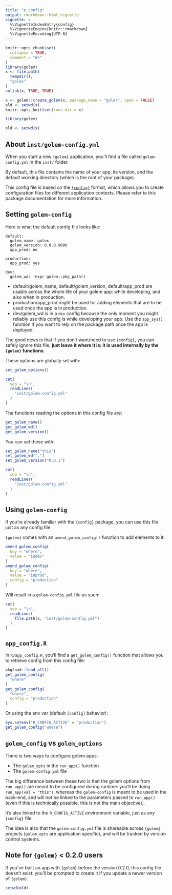 ```yaml
---
title: "e_config"
output: rmarkdown::html_vignette
vignette: >
  %\VignetteIndexEntry{config}
  %\VignetteEngine{knitr::rmarkdown}
  %\VignetteEncoding{UTF-8}
---
```

  
```r
knitr::opts_chunk$set(
  collapse = TRUE,
  comment = "#>"
)
library(golem)
x <- file.path(
  tempdir(),
  "golex"
)
unlink(x, TRUE, TRUE)

x <- golem::create_golem(x, package_name = "golex", open = FALSE)
old <- setwd(x)
knitr::opts_knit$set(root.dir = x)
```

```r
library(golem)
```

```r
old <- setwd(x)
```

## About `inst/golem-config.yml`

When you start a new `{golem}` application, you'll find a file called `golem-config.yml` in the `inst/` folder. 

By default, this file contains the name of your app, its version, and the default working directory (which is the root of your package). 

This config file is based on the [`{config}`](https://github.com/rstudio/config) format, which allows you to create configuration files for different application contexts. Please refer to this package documentation for more information.

## Setting `golem-config`

Here is what the default config file looks like:

```
default:
  golem_name: golex
  golem_version: 0.0.0.9000
  app_prod: no

production:
  app_prod: yes

dev:
  golem_wd: !expr golem::pkg_path()
```

+ default/golem_name, default/golem_version, default/app_prod are usable across the whole life of your golem app: while developing, and also when in production. 
+ production/app_prod might be used for adding elements that are to be used once the app is in production. 
+ dev/golem_wd is in a `dev` config because the only moment you might reliably use this config is while developing your app. Use the `app_sys()` function if you want to rely on the package path once the app is deployed.

The good news is that if you don't want/need to use `{config}`, you can safely ignore this file, __just leave it where it is: it is used internally by the `{golem}` functions__.

These options are globally set with: 

```r
set_golem_options()
```

```r
cat(
  sep = "\n",
  readLines(
    "inst/golem-config.yml"
  )
)
```

The functions reading the options in this config file are: 

```r
get_golem_name()
get_golem_wd()
get_golem_version()
```

You can set these with: 

```r
set_golem_name("this")
set_golem_wd(".")
set_golem_version("0.0.1")
```

```r
cat(
  sep = "\n",
  readLines(
    "inst/golem-config.yml"
  )
)
```


## Using `golem-config`

If you're already familiar with the `{config}` package, you can use this file just as any config file. 

`{golem}` comes with an `amend_golem_config()` function to add elements to it.

```r
amend_golem_config(
  key = "where",
  value = "indev"
)
amend_golem_config(
  key = "where",
  value = "inprod",
  config = "production"
)
```


Will result in a `golem-config.yml` file as such:

```r
cat(
  sep = "\n",
  readLines(
    file.path(x, "inst/golem-config.yml")
  )
)
```

## `app_config.R`

In `R/app_config.R`, you'll find a `get_golem_config()` function that allows you to retrieve config from this config file: 

```r
pkgload::load_all()
get_golem_config(
  "where"
)
get_golem_config(
  "where",
  config = "production"
)
```

Or using the env var (default `{config}` behavior): 

```r
Sys.setenv("R_CONFIG_ACTIVE" = "production")
get_golem_config("where")
```

## `golem_config` vs `golem_options`

There is two ways to configure golem apps: 

+ The `golem_opts` in the `run_app()` function 
+ The `golem-config.yml` file
 
The big difference between these two is that the golem options from `run_app()` are meant to be configured during runtime: you'll be doing `run_app(val = "this")`, whereas the `golem-config` is meant to be used in the back-end, and will not be linked to the parameters passed to `run_app()` (even if this is technically possible, this is not the main objective),. 

It's also linked to the `R_CONFIG_ACTIVE` environment variable, just as any `{config}` file. 

The idea is also that the `golem-config.yml` file is shareable across `{golem}` projects (`golem_opts` are application specific), and will be tracked by version control systems. 

## Note for `{golem}` < 0.2.0 users 

If you've built an app with `{golem}` before the version 0.2.0, this config file doesn't exist: you'll be prompted to create it if you update a newer version of `{golem}`. 

```r
setwd(old)
```